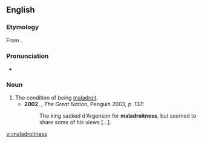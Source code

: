 ==English==
===Etymology===
From {{suffix|maladroit|ness}}.

===Pronunciation===
*{{a|UK}} {{IPA|/maləˈdɹɔɪtnəs/}}

===Noun===
{{en-noun|-}}

# The condition of being [[maladroit]].
#*'''2002''', {{w|Colin Jones (historian)|Colin Jones}}, ''The Great Nation'', Penguin 2003, p. 137:
#*:The king sacked d'Argenson for '''maladroitness''', but seemed to share some of his views [...].

[[vi:maladroitness]]